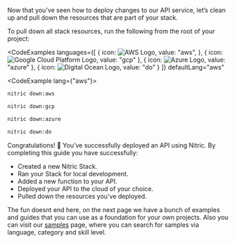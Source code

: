 Now that you’ve seen how to deploy changes to our API service, let’s clean up and pull down the resources that are part of your stack.

To pull down all stack resources, run the following from the root of your project:

<CodeExamples 
	languages={[
	{
		icon: <img src="/img/logos/aws.svg" alt="AWS Logo" noMargin priority width={70} height={34} />,
		value: "aws",
	}, {
		icon: <img src="/img/logos/gcp-no-text.svg" alt="Google Cloud Platform Logo" noMargin priority width={100} height={40} />,
		value: "gcp"
	}, {
		icon: <img src="/img/logos/azure-no-text.svg" alt="Azure Logo" noMargin priority width={100} height={45} />,
		value: "azure"
	}, {
		icon: <img src="/img/logos/digital-ocean.svg" alt="Digital Ocean Logo" noMargin priority width={100} height={70} />,
		value: "do"
	}
	]}
	defaultLang="aws"
>
<CodeExample lang={"aws"}>

```bash
nitric down:aws
```

</CodeExample>
<CodeExample lang={"gcp"}>

```bash
nitric down:gcp
```

</CodeExample>
<CodeExample lang={"azure"}>

```bash
nitric down:azure
```

</CodeExample>
<CodeExample lang={"do"}>

```bash
nitric down:do
```

</CodeExample>
</CodeExamples>

Congratulations! 🎉 You’ve successfully deployed an API using Nitric. By completing this guide you have successfully:

- Created a new Nitric Stack.
- Ran your Stack for local development.
- Added a new function to your API.
- Deployed your API to the cloud of your choice.
- Pulled down the resources you've deployed.

The fun doesnt end here, on the next page we have a bunch of examples and guides that you can use as a foundation for your own projects.
Also you can visit our [samples](/docs/samples) page, where you can search for samples via language, category and skill level.
